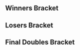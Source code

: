 {{DISPLAYTITLE:McSmashter 4: ''Melee'' Doubles Bracket}}{{SetGame|melee}}
{{tabs static
|name1=Overview
|link1=McSmashter/4/Melee
|name2=Singles Bracket
|link2=McSmashter/4/Melee/Singles Bracket
|name3=Doubles Bracket
|link3=McSmashter/4/Melee/Doubles Bracket
|name4=Entrants list
|link4=McSmashter/4/Melee/Entrants list
|This=3
}}

==Winners Bracket==
{{16DEDoublesWBracketA
|r1m1t1p1=Armada |r1m1t1p2=IB  |r1m1t1p1flag=se |r1m1t1p2flag=ca |r1m1t1score=2 |r1m1win=1
|r1m1t2p1=ZergG |r1m1t2p2=YogiBeer  |r1m1t2p1flag= |r1m1t2p2flag= |r1m1t2score=0

|r1m2t1p1=Jam |r1m2t1p2=Toast  |r1m2t1p1flag=ca |r1m2t1p2flag=ca |r1m2t1score=1 |r1m2win=1
|r1m2t2p1=Toph |r1m2t2p2=Syphi  |r1m2t2p1flag=us |r1m2t2p2flag= |r1m2t2score=0

|r1m3t1p1=RaynEX |r1m3t1p2=n0ne  |r1m3t1p1flag=ca |r1m3t1p2flag=ni |r1m3t1score=2 |r1m3win=1
|r1m3t2p1=Towel |r1m3t2p2=TheEngineer  |r1m3t2p1flag= |r1m3t2p2flag= |r1m3t2score=0
|r1m3t1p1char1=fox |r1m3t1p1stock1=3 |r1m3t1p2char1=cf |r1m3t1p2stock1=3
|r1m3t2p1char1=peach |r1m3t2p1stock1=0 |r1m3t2p2char1=cf |r1m3t2p2stock1=0 |r1m3win1=1 |r1m3stage1=Dream Land
|r1m3t1p1char2=fox |r1m3t1p1stock2=2 |r1m3t1p2char2=cf |r1m3t1p2stock2=1
|r1m3t2p1char2=peach |r1m3t2p1stock2=0 |r1m3t2p2char2=cf |r1m3t2p2stock2=0 |r1m3win2=1 |r1m3stage2=Dream Land
|r1m3details={{BracketMatchDetails
|vod=https://www.youtube.com/watch?v=kxwXuxtK6_0
}}

|r1m4t1p1=CoffeeBlack |r1m4t1p2=HammerTime  |r1m4t1p1flag=ca |r1m4t1p2flag=ca |r1m4t1score=2 |r1m4win=1
|r1m4t2p1=Kason |r1m4t2p2=Cmac  |r1m4t2p1flag= |r1m4t2p2flag= |r1m4t2score=0

|r1m5t1p1=Vwins |r1m5t1p2=Kage  |r1m5t1p1flag=ca |r1m5t1p2flag=ca |r1m5t1score=2 |r1m5win=1
|r1m5t2p1=Linksta888 |r1m5t2p2=DirtySpice  |r1m5t2p1flag= |r1m5t2p2flag= |r1m5t2score=0
|r1m5t1p1char1=peach |r1m5t1p1stock1=4 |r1m5t1p2char1=ganon |r1m5t1p2stock1=3
|r1m5t2p1char1=cf |r1m5t2p1stock1=0 |r1m5t2p2char1=luigi |r1m5t2p2stock1=0 |r1m5win1=1 |r1m5stage1=Battlefield
|r1m5t1p1char2=peach |r1m5t1p1stock2=4 |r1m5t1p2char2=ganon |r1m5t1p2stock2=3
|r1m5t2p1char2=cf |r1m5t2p1stock2=0 |r1m5t2p2char2=luigi |r1m5t2p2stock2=0 |r1m5win2=1 |r1m5stage2=Final Destination
|r1m5details={{BracketMatchDetails
|vod=https://www.youtube.com/watch?v=5IcO-ZYjyho
}}

|r1m6t1p1=Trulliam |r1m6t1p2=Nightmare  |r1m6t1p1flag=ca |r1m6t1p2flag=ca |r1m6t1score=2 |r1m6win=1
|r1m6t2p1=Reggie |r1m6t2p2=Plum  |r1m6t2p1flag= |r1m6t2p2flag= |r1m6t2score=0

|r1m7t1p1=Idea |r1m7t1p2=Weon-X  |r1m7t1p1flag=ca |r1m7t1p2flag=cl |r1m7t1score=2 |r1m7win=1
|r1m7t2p1=Brandermeer |r1m7t2p2=Free Win  |r1m7t2p1flag= |r1m7t2p2flag= |r1m7t2score=0

|r1m8t1p1=Sauc3 |r1m8t1p2=Riddlebox  |r1m8t1p1flag=ca |r1m8t1p2flag=ca |r1m8t1score=2 |r1m8win=1
|r1m8t2p1=Fork |r1m8t2p2=Sedimentary Rock  |r1m8t2p1flag=ca |r1m8t2p2flag=ca |r1m8t2score=0

|r2m1t1p1=Armada |r2m1t1p2=IB  |r2m1t1p1flag=se |r2m1t1p2flag=ca |r2m1t1score=2 |r2m1win=1
|r2m1t2p1=Jam |r2m1t2p2=Toast  |r2m1t2p1flag=ca |r2m1t2p2flag=ca |r2m1t2score=0
|r2m1t1p1char1=fox |r2m1t1p1stock1=2 |r2m1t1p2char1=marth |r2m1t1p2stock1=3
|r2m1t2p1char1=peach |r2m1t2p1stock1=0 |r2m1t2p2char1=peach |r2m1t2p2stock1=0 |r2m1win1=1 |r2m1stage1=Final Destination
|r2m1t1p1char2=peach |r2m1t1p1stock2=3 |r2m1t1p2char2=marth |r2m1t1p2stock2=1
|r2m1t2p1char2=peach |r2m1t2p1stock2=0 |r2m1t2p2char2=peach |r2m1t2p2stock2=0 |r2m1win2=1 |r2m1stage2=Dream Land
|r2m1details={{BracketMatchDetails
|vod=https://www.youtube.com/watch?v=x2hzSmrSmco
}}

|r2m2t1p1=RaynEX |r2m2t1p2=n0ne  |r2m2t1p1flag=ca |r2m2t1p2flag=ni |r2m2t1score=0 |r2m2win=2
|r2m2t2p1=CoffeeBlack |r2m2t2p2=HammerTime  |r2m2t2p1flag=ca |r2m2t2p2flag=ca |r2m2t2score=2

|r2m3t1p1=Vwins |r2m3t1p2=Kage  |r2m3t1p1flag=ca |r2m3t1p2flag=ca |r2m3t1score=2 |r2m3win=1
|r2m3t2p1=Trulliam |r2m3t2p2=Nightmare  |r2m3t2p1flag=ca |r2m3t2p2flag=ca |r2m3t2score=0
|r2m3t1p1char1=peach |r2m3t1p1stock1=2 |r2m3t1p2char1=ganon |r2m3t1p2stock1=2
|r2m3t2p1char1=fox |r2m3t2p1stock1=0 |r2m3t2p2char1=marth |r2m3t2p2stock1=0 |r2m3win1=1 |r2m3stage1=Battlefield
|r2m3t1p1char2=peach |r2m3t1p1stock2=3 |r2m3t1p2char2=ganon |r2m3t1p2stock2=2
|r2m3t2p1char2=fox |r2m3t2p1stock2=0 |r2m3t2p2char2=marth |r2m3t2p2stock2=0 |r2m3win2=1 |r2m3stage2=Final Destination
|r2m3details={{BracketMatchDetails
|preview= 
|lrthread=
|interview=
|recap=
|comment=
|vod=https://www.youtube.com/watch?v=ooz6ZysxzUM
}}

|r2m4t1p1=Idea |r2m4t1p2=Weon-X  |r2m4t1p1flag=ca |r2m4t1p2flag=cl |r2m4t1score=2
|r2m4t2p1=Sauc3 |r2m4t2p2=Riddlebox  |r2m4t2p1flag=ca |r2m4t2p2flag=ca |r2m4t2score=0
|r2m4win=1
|r2m4t1p1char1=jigglypuff |r2m4t1p1stock1=0 |r2m4t1p2char1=fox |r2m4t1p2stock1=1
|r2m4t2p1char1=fox |r2m4t2p1stock1=0 |r2m4t2p2char1=peach |r2m4t2p2stock1=0 |r2m4win1=1 |r2m4stage1=Pokémon Stadium
|r2m4t1p1char2=jigglypuff |r2m4t1p1stock2=1 |r2m4t1p2char2=fox |r2m4t1p2stock2=1
|r2m4t2p1char2=fox |r2m4t2p1stock2=0 |r2m4t2p2char2=peach |r2m4t2p2stock2=0 |r2m4win2=1 |r2m4stage2=Pokémon Stadium
|r2m4date=February 21, 2015
|r2m4finished=
|r2m4details={{BracketMatchDetails
|preview= 
|lrthread=
|interview=
|recap=
|comment=
|vod=https://www.youtube.com/watch?v=6nN55bb9g1c
}}

<!-- SEMIFINALS -->
|r3m1t1p1=Armada |r3m1t1p2=IB  |r3m1t1p1flag=se |r3m1t1p2flag=ca |r3m1t1score=3 |r3m1win=1
|r3m1t2p1=CoffeeBlack |r3m1t2p2=HammerTime  |r3m1t2p1flag=ca |r3m1t2p2flag=ca |r3m1t2score=0
|r3m1t1p1char1=fox |r3m1t1p1stock1=2 |r3m1t1p2char1=marth |r3m1t1p2stock1=1
|r3m1t2p1char1=jigglypuff |r3m1t2p1stock1=0 |r3m1t2p2char1=ic |r3m1t2p2stock1=0 |r3m1win1=1 |r3m1stage1=Final Destination
|r3m1t1p1char2=fox |r3m1t1p1stock2=2 |r3m1t1p2char2=marth |r3m1t1p2stock2=1
|r3m1t2p1char2=jigglypuff |r3m1t2p1stock2=0 |r3m1t2p2char2=ic |r3m1t2p2stock2=0 |r3m1win2=1 |r3m1stage2=Dream Land
|r3m1t1p1char3=fox |r3m1t1p1stock3=1 |r3m1t1p2char3=marth |r3m1t1p2stock3=3
|r3m1t2p1char3=jigglypuff |r3m1t2p1stock3=0 |r3m1t2p2char3=ic |r3m1t2p2stock3=0 |r3m1win3=1 |r3m1stage3=Dream Land
|r3m1details={{BracketMatchDetails
|preview= 
|lrthread=
|interview=
|recap=
|comment=
|vod=https://www.youtube.com/watch?v=kE7C8tQJFMw
}}


|r3m2t1p1=Vwins |r3m2t1p2=Kage  |r3m2t1p1flag=ca |r3m2t1p2flag=ca |r3m2t1score=3
|r3m2t2p1=Idea |r3m2t2p2=Weon-X  |r3m2t2p1flag=ca |r3m2t2p2flag=cl |r3m2t2score=1
|r3m2win=1
|r3m2t1p1char1=peach |r3m2t1p1stock1=2 |r3m2t1p2char1=ganon |r3m2t1p2stock1=1
|r3m2t2p1char1=jigglypuff |r3m2t2p1stock1=0 |r3m2t2p2char1=fox |r3m2t2p2stock1=0 |r3m2win1=1 |r3m2stage1=Battlefield
|r3m2t1p1char2=peach |r3m2t1p1stock2=2 |r3m2t1p2char2=ganon |r3m2t1p2stock2=2
|r3m2t2p1char2=jigglypuff |r3m2t2p1stock2=0 |r3m2t2p2char2=fox |r3m2t2p2stock2=0 |r3m2win2=1 |r3m2stage2=Pokémon Stadium
|r3m2t1p1char3=peach |r3m2t1p1stock3=0 |r3m2t1p2char3=ganon |r3m2t1p2stock3=0
|r3m2t2p1char3=jigglypuff |r3m2t2p1stock3=1 |r3m2t2p2char3=marth |r3m2t2p2stock3=1 |r3m2win3=2 |r3m2stage3=Pokémon Stadium
|r3m2t1p1char4=peach |r3m2t1p1stock4=3 |r3m2t1p2char4=ganon |r3m2t1p2stock4=2
|r3m2t2p1char4=jigglypuff |r3m2t2p1stock4=0 |r3m2t2p2char4=marth |r3m2t2p2stock4=0 |r3m2win4=1 |r3m2stage4=Dream Land
|r3m2date=February 21, 2015
|r3m2finished=
|r3m2details={{BracketMatchDetails
|preview= 
|lrthread=
|interview=
|recap=
|comment=
|vod=https://www.youtube.com/watch?v=mLQ7a4fhY88
}}
}}

==Losers Bracket==
{{16DEDoublesLBracketSmwA
|tourneylink=McSmashter/4/Melee
|tourneyname=McSmashter 4
|l1placement=13-16
|l2placement=9-12
|l3placement=7-8
|l4placement=5-6
|column-width=170
|l1m1t1p1=ZergG |l1m1t1p2=YogiBeer  |l1m1t1p1flag= |l1m1t1p2flag= |l1m1t1score=0 |l1m1win=2
|l1m1t2p1=Toph |l1m1t2p2=Syphi  |l1m1t2p1flag=us |l1m1t2p2flag= |l1m1t2score=2

|l1m2t1p1=Towel |l1m2t1p2=TheEngineer  |l1m2t1p1flag= |l1m2t1p2flag= |l1m2t1score=0 |l1m2win=2
|l1m2t2p1=Kason |l1m2t2p2=Cmac  |l1m2t2p1flag= |l1m2t2p2flag= |l1m2t2score=2

|l1m3t1p1=Linksta888 |l1m3t1p2=DirtySpice  |l1m3t1p1flag= |l1m3t1p2flag= |l1m3t1score=0 |l1m3win=2
|l1m3t2p1=Reggie |l1m3t2p2=Plum  |l1m3t2p1flag= |l1m3t2p2flag= |l1m3t2score=2

|l1m4t1p1=Brandermeer |l1m4t1p2=Free Win  |l1m4t1p1flag= |l1m4t1p2flag= |l1m4t1score=0 |l1m4win=2
|l1m4t2p1=Fork |l1m4t2p2=Sedimentary Rock |l1m4t2p1flag=ca |l1m4t2p2flag=ca |l1m4t2score=2

<!-- Round 2 -->
|l2m1t1p1=Sauc3 |l2m1t1p2=Riddlebox  |l2m1t1p1flag=ca |l2m1t1p2flag=ca |l2m1t1score=2
|l2m1t2p1=Toph |l2m1t2p2=Syphi  |l2m1t2p1flag=us |l2m1t2p2flag= |l2m1t2score=1
|l2m1win=1
|l2m1t1p1char1=fox |l2m1t1p1stock1=0 |l2m1t1p2char1=peach |l2m1t1p2stock1=0
|l2m1t2p1char1=fox |l2m1t2p1stock1=1 |l2m1t2p2char1=sheik |l2m1t2p2stock1=1 |l2m1win1=2 |l2m1stage1=Dream Land
|l2m1t1p1char2=fox |l2m1t1p1stock2=2 |l2m1t1p2char2=peach |l2m1t1p2stock2=1
|l2m1t2p1char2=fox |l2m1t2p1stock2=0 |l2m1t2p2char2=sheik |l2m1t2p2stock2=0 |l2m1win2=1 |l2m1stage2=Final Destination
|l2m1t1p1char3=fox |l2m1t1p1stock3=1 |l2m1t1p2char3=peach |l2m1t1p2stock3=1
|l2m1t2p1char3=fox |l2m1t2p1stock3=0 |l2m1t2p2char3=sheik |l2m1t2p2stock3=0 |l2m1win3=1 |l2m1stage3=Pokémon Stadium
|l2m1date=February 21, 2015
|l2m1finished=
|l2m1details={{BracketMatchDetails
|preview= 
|lrthread=
|interview=
|recap=
|comment=
|vod=https://www.youtube.com/watch?v=m8aXJTelw1E
}}

|l2m2t1p1=Trulliam |l2m2t1p2=Nightmare  |l2m2t1p1flag=ca |l2m2t1p2flag=ca |l2m2t1score=2 |l2m2win=1
|l2m2t2p1=Kason |l2m2t2p2=Cmac  |l2m2t2p1flag= |l2m2t2p2flag= |l2m2t2score=1

|l2m3t1p1=RaynEX |l2m3t1p2=n0ne  |l2m3t1p1flag=ca |l2m3t1p2flag=ni |l2m3t1score=2 |l2m3win=1
|l2m3t2p1=Reggie |l2m3t2p2=Plum  |l2m3t2p1flag= |l2m3t2p2flag= |l2m3t2score=0

|l2m4t1p1=Jam |l2m4t1p2=Toast  |l2m4t1p1flag=ca |l2m4t1p2flag=ca |l2m4t1score=2 |l2m4win=1
|l2m4t2p1=Fork |l2m4t2p2=Sedimentary Rock  |l2m4t2p1flag=ca |l2m4t2p2flag=ca |l2m4t2score=0

<!-- Round 3 -->
|l3m1t1p1=Sauc3 |l3m1t1p2=Riddlebox  |l3m1t1p1flag=ca |l3m1t1p2flag=ca |l3m1t1score=2
|l3m1t2p1=Trulliam |l3m1t2p2=Nightmare  |l3m1t2p1flag=ca |l3m1t2p2flag=ca |l3m1t2score=0
|l3m1win=1
|l3m1t1p1char1=fox |l3m1t1p1stock1=1 |l3m1t1p2char1=peach |l3m1t1p2stock1=1
|l3m1t2p1char1=fox |l3m1t2p1stock1=0 |l3m1t2p2char1=marth |l3m1t2p2stock1=0 |l3m1win1=1 |l3m1stage1=Pokémon Stadium
|l3m1t1p1char2=fox |l3m1t1p1stock2=1 |l3m1t1p2char2=peach |l3m1t1p2stock2=1
|l3m1t2p1char2=fox |l3m1t2p1stock2=0 |l3m1t2p2char2=marth |l3m1t2p2stock2=0 |l3m1win2=1 |l3m1stage2=Pokémon Stadium
|l3m1date=February 21, 2015
|l3m1finished=
|l3m1details={{BracketMatchDetails
|preview= 
|lrthread=
|interview=
|recap=
|comment=
|vod=https://www.youtube.com/watch?v=lhIDZv3Q4G4
}}

|l3m2t1p1=RaynEX |l3m2t1p2=n0ne  |l3m2t1p1flag=ca |l3m2t1p2flag=ni |l3m2t1score=2
|l3m2t2p1=Jam |l3m2t2p2=Toast  |l3m2t2p1flag=ca |l3m2t2p2flag=ca |l3m2t2score=0
|l3m2win=1
|l3m2p1char1= |l3m2p2char1= |l3m2p1stock1= |l3m2p2stock1= |l3m2win1= |l3m2stage1=
|l3m2p1char2= |l3m2p2char2= |l3m2p1stock2= |l3m2p2stock2= |l3m2win2= |l3m2stage2=
|l3m2p1char3= |l3m2p2char3= |l3m2p1stock3= |l3m2p2stock3= |l3m2win3= |l3m2stage3=
|l3m2p1char4= |l3m2p2char4= |l3m2p1stock4= |l3m2p2stock4= |l3m2win4= |l3m2stage4=
|l3m2p1char5= |l3m2p2char5= |l3m2p1stock5= |l3m2p2stock5= |l3m2win5= |l3m2stage5=
|l3m2date=
|l3m2finished=
|l3m2details={{BracketMatchDetails
|preview= 
|lrthread=
|interview=
|recap=
|comment=
|vod=
}}

<!-- Round 4 -->
|l4m1t1p1=CoffeeBlack |l4m1t1p2=HammerTime  |l4m1t1p1flag=ca |l4m1t1p2flag=ca |l4m1t1score=2
|l4m1t2p1=Sauc3 |l4m1t2p2=Riddlebox  |l4m1t2p1flag=ca |l4m1t2p2flag=ca |l4m1t2score=1
|l4m1win=1
|l4m1t1p1char1=jigglypuff |l4m1t1p1stock1=1 |l4m1t1p2char1=ic |l4m1t1p2stock1=1
|l4m1t2p1char1=fox |l4m1t2p1stock1=0 |l4m1t2p2char1=peach |l4m1t2p2stock1=0 |l4m1win1=1 |l4m1stage1=Battlefield
|l4m1t1p1char2=jigglypuff |l4m1t1p1stock2=0 |l4m1t1p2char2=ic |l4m1t1p2stock2=0
|l4m1t2p1char2=fox |l4m1t2p1stock2=2 |l4m1t2p2char2=peach |l4m1t2p2stock2=2 |l4m1win2=2 |l4m1stage2=Battlefield
|l4m1t1p1char3=jigglypuff |l4m1t1p1stock3=3 |l4m1t1p2char3=ic |l4m1t1p2stock3=1
|l4m1t2p1char3=fox |l4m1t2p1stock3=0 |l4m1t2p2char3=peach |l4m1t2p2stock3=0 |l4m1win3=1 |l4m1stage3=Dream Land
|l4m1date=February 21, 2015
|l4m1finished=
|l4m1details={{BracketMatchDetails
|preview= 
|lrthread=
|interview=
|recap=
|comment=
|vod=https://www.youtube.com/watch?v=zhTmq0L0BBc
}}

|l4m2t1p1=Idea |l4m2t1p2=Weon-X  |l4m2t1p1flag=ca |l4m2t1p2flag=cl |l4m2t1score=2
|l4m2t2p1=RaynEX |l4m2t2p2=n0ne  |l4m2t2p1flag=ca |l4m2t2p2flag=ni |l4m2t2score=1
|l4m2win=1
|l4m2t1p1char1=jigglypuff |l4m2t1p1stock1=0 |l4m2t1p2char1=fox |l4m2t1p2stock1=0
|l4m2t2p1char1=fox |l4m2t2p1stock1=2 |l4m2t2p2char1=cf |l4m2t2p2stock1=1 |l4m2win1=2 |l4m2stage1=Pokémon Stadium
|l4m2t1p1char2=jigglypuff |l4m2t1p1stock2=2 |l4m2t1p2char2=fox |l4m2t1p2stock2=1
|l4m2t2p1char2=fox |l4m2t2p1stock2=0 |l4m2t2p2char2=cf |l4m2t2p2stock2=0 |l4m2win2=1 |l4m2stage2=Battlefield
|l4m2t1p1char3=jigglypuff |l4m2t1p1stock3=2 |l4m2t1p2char3=fox |l4m2t1p2stock3=0
|l4m2t2p1char3=fox |l4m2t2p1stock3=0 |l4m2t2p2char3=cf |l4m2t2p2stock3=0 |l4m2win3=1 |l4m2stage3=Battlefield
|l4m2date=February 21, 2015
|l4m2finished=
|l4m2details={{BracketMatchDetails
|preview= 
|lrthread=
|interview=
|recap=
|comment=
|vod=https://www.youtube.com/watch?v=QdegW-mHMkQ
}}
}}
<onlyinclude>
==Final Doubles Bracket==
{{DEFinalDoublesSmwBracket
|tourneylink=McSmashter/4/Melee
|tourneyname=McSmashter 4
|l1placement=4
|r2placement=3
|r3loserplacement=2
|r3winnerplacement=1
|column-width=160

<!-- FROM WINNERS -->
|r1m1t1p1=Armada |r1m1t1p2=IB |r1m1t1p1flag=se |r1m1t1p2flag=ca |r1m1t1score=3
|r1m1t2p1=Vwins |r1m1t2p2=Kage  |r1m1t2p1flag=ca |r1m1t2p2flag=ca |r1m1t2score=1
|r1m1win=1
|r1m1t1p1char1=peach |r1m1t1p1stock1=3 |r1m1t1p2char1=marth |r1m1t1p2stock1=1
|r1m1t2p1char1=peach |r1m1t2p1stock1=0 |r1m1t2p2char1=ganon |r1m1t2p2stock1=0 |r1m1win1=1 |r1m1stage1=Battlefield
|r1m1t1p1char2=peach |r1m1t1p1stock2=0 |r1m1t1p2char2=marth |r1m1t1p2stock2=0
|r1m1t2p1char2=peach |r1m1t2p1stock2=1 |r1m1t2p2char2=ganon |r1m1t2p2stock2=0 |r1m1win2=2 |r1m1stage2=Dream Land
|r1m1t1p1char3=peach |r1m1t1p1stock3=3 |r1m1t1p2char3=marth |r1m1t1p2stock3=2
|r1m1t2p1char3=peach |r1m1t2p1stock3=0 |r1m1t2p2char3=ganon |r1m1t2p2stock3=0 |r1m1win3=1 |r1m1stage3=Final Destination
|r1m1t1p1char4=peach |r1m1t1p1stock4=1 |r1m1t1p2char4=marth |r1m1t1p2stock4=1
|r1m1t2p1char4=peach |r1m1t2p1stock4=0 |r1m1t2p2char4=ganon |r1m1t2p2stock4=0 |r1m1win4=1 |r1m1stage4=Yoshi's Story
|r1m1date=February 21, 2015
|r1m1finished=
|r1m1details={{BracketMatchDetails
|vod=https://www.youtube.com/watch?v=hpr1X_OUx_0
|preview= 
|lrthread=
|interview=
|recap=
|comment=
|live=
}}

<!-- FROM LOSERS -->
|l1m1t1p1=CoffeeBlack |l1m1t1p2=HammerTime |l1m1t1p1flag=ca |l1m1t1p2flag=ca |l1m1t1score=3
|l1m1t2p1=Idea |l1m1t2p2=Weon-X |l1m1t2p1flag=ca |l1m1t2p2flag=cl |l1m1t2score=1
|l1m1win=1
|l1m1t1p1char1=jigglypuff |l1m1t1p1stock1=1 |l1m1t1p2char1=ic |l1m1t1p2stock1=1
|l1m1t2p1char1=jigglypuff |l1m1t2p1stock1=0 |l1m1t2p2char1=fox |l1m1t2p2stock1=0 |l1m1win1=1 |l1m1stage1=Dream Land
|l1m1t1p1char2=jigglypuff |l1m1t1p1stock2=1 |l1m1t1p2char2=ic |l1m1t1p2stock2=1
|l1m1t2p1char2=jigglypuff |l1m1t2p1stock2=0 |l1m1t2p2char2=fox |l1m1t2p2stock2=0 |l1m1win2=1 |l1m1stage2=Pokémon Stadium
|l1m1t1p1char3=jigglypuff |l1m1t1p1stock3=0 |l1m1t1p2char3=ic |l1m1t1p2stock3=0
|l1m1t2p1char3=jigglypuff |l1m1t2p1stock3=2 |l1m1t2p2char3=fox |l1m1t2p2stock3=2 |l1m1win3=2 |l1m1stage3=Battlefield
|l1m1t1p1char4=jigglypuff |l1m1t1p1stock4=2 |l1m1t1p2char4=ic |l1m1t1p2stock4=1
|l1m1t2p1char4=jigglypuff |l1m1t2p1stock4=0 |l1m1t2p2char4=fox |l1m1t2p2stock4=0 |l1m1win4=1 |l1m1stage4=Final Destination
|l1m1date=February 21, 2015
|l1m1finished=
|l1m1details={{BracketMatchDetails
|vod=https://www.youtube.com/watch?v=TGcV_JKmFdA
|preview= 
|lrthread=
|interview=
|recap=
|comment=
|live=
}}

<!-- LOSERS FINALS -->
|r2m1t1p1=Vwins |r2m1t1p2=Kage  |r2m1t1p1flag=ca |r2m1t1p2flag=ca |r2m1t1score=3
|r2m1t2p1=Coffeeblack |r2m1t2p2=HammerTime  |r2m1t2p1flag=ca |r2m1t2p2flag=ca |r2m1t2score=0
|r2m1win=1
|r2m1t1p1char1=peach |r2m1t1p1stock1=2 |r2m1t1p2char1=ganon |r2m1t1p2stock1=2
|r2m1t2p1char1=jigglypuff |r2m1t2p1stock1=0 |r2m1t2p2char1=ic |r2m1t2p2stock1=0 |r2m1win1=1 |r2m1stage1=Dream Land
|r2m1t1p1char2=peach |r2m1t1p1stock2=1 |r2m1t1p2char2=ganon |r2m1t1p2stock2=1
|r2m1t2p1char2=jigglypuff |r2m1t2p1stock2=0 |r2m1t2p2char2=ic |r2m1t2p2stock2=0 |r2m1win2=1 |r2m1stage2=Final Destination
|r2m1t1p1char3=peach |r2m1t1p1stock3=2 |r2m1t1p2char3=ganon |r2m1t1p2stock3=2
|r2m1t2p1char3=jigglypuff |r2m1t2p1stock3=0 |r2m1t2p2char3=ic |r2m1t2p2stock3=0 |r2m1win3=1 |r2m1stage3=Final Destination
|r2m1date=February 21, 2015
|r2m1finished=
|r2m1details={{BracketMatchDetails
|vod=https://www.youtube.com/watch?v=1RavVYqF03c
|preview= 
|lrthread=
|interview=
|recap=
|comment=
|live=
}}

<!-- GRAND FINALS -->
|r3m1t1p1=Armada |r3m1t1p2=IB  |r3m1t1p1flag=se |r3m1t1p2flag=ca |r3m1t1score=3
|r3m1t2p1=Vwins |r3m1t2p2=Kage  |r3m1t2p1flag=ca |r3m1t2p2flag=ca |r3m1t2score=2
|r3m1win=1
|r3m1t1p1char1=peach |r3m1t1p1stock1=1 |r3m1t1p2char1=marth |r3m1t1p2stock1=1
|r3m1t2p1char1=peach |r3m1t2p1stock1=0 |r3m1t2p2char1=ganon |r3m1t2p2stock1=0 |r3m1win1=1 |r3m1stage1=Battlefield
|r3m1t1p1char2=fox |r3m1t1p1stock2=1 |r3m1t1p2char2=marth |r3m1t1p2stock2=2
|r3m1t2p1char2=peach |r3m1t2p1stock2=0 |r3m1t2p2char2=ganon |r3m1t2p2stock2=0 |r3m1win2=1 |r3m1stage2=Dream Land
|r3m1t1p1char3=fox |r3m1t1p1stock3=0 |r3m1t1p2char3=marth |r3m1t1p2stock3=0
|r3m1t2p1char3=peach |r3m1t2p1stock3=1 |r3m1t2p2char3=ganon |r3m1t2p2stock3=1 |r3m1win3=2 |r3m1stage3=Dream Land
|r3m1t1p1char4=peach |r3m1t1p1stock4=0 |r3m1t1p2char4=marth |r3m1t1p2stock4=0
|r3m1t2p1char4=peach |r3m1t2p1stock4=1 |r3m1t2p2char4=ganon |r3m1t2p2stock4=1 |r3m1win4=2 |r3m1stage4=Final Destination
|r3m1t1p1char5=peach |r3m1t1p1stock5=1 |r3m1t1p2char5=marth |r3m1t1p2stock5=1
|r3m1t2p1char5=peach |r3m1t2p1stock5=0 |r3m1t2p2char5=ganon |r3m1t2p2stock5=0 |r3m1win5=1 |r3m1stage5=Final Destination
|r3m1date=February 21, 2015
|r3m1finished=
|r3m1details={{BracketMatchDetails
|vod=https://www.youtube.com/watch?v=sNTosfy8Mmw
|preview= 
|lrthread=
|interview=
|recap=
|comment=
|live=
}}
}}
</onlyinclude>
